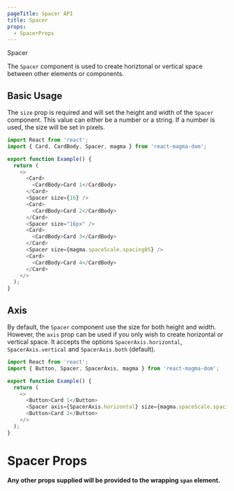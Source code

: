 ```yaml
---
pageTitle: Spacer API
title: Spacer
props:
  - SpacerProps
---
```


<DocsHeading type="api">Spacer</DocsHeading>

The `Spacer` component is used to create horiztonal or vertical space between other elements or components.

## Basic Usage

The `size` prop is required and will set the height and width of the `Spacer` component. This value can either be a number or a string. If a number is used, the size will be set in pixels.

```typescript
import React from 'react';
import { Card, CardBody, Spacer, magma } from 'react-magma-dom';

export function Example() {
  return (
    <>
      <Card>
        <CardBody>Card 1</CardBody>
      </Card>
      <Spacer size={16} />
      <Card>
        <CardBody>Card 2</CardBody>
      </Card>
      <Spacer size="16px" />
      <Card>
        <CardBody>Card 3</CardBody>
      </Card>
      <Spacer size={magma.spaceScale.spacing05} />
      <Card>
        <CardBody>Card 4</CardBody>
      </Card>
    </>
  );
}
```

## Axis

By default, the `Spacer` component use the size for both height and width. However, the `axis` prop can be used if you only wish to create horizontal or vertical space. It accepts the options `SpacerAxis.horizontal`, `SpacerAxis.vertical` and `SpacerAxis.both` (default).

```typescript
import React from 'react';
import { Button, Spacer, SpacerAxis, magma } from 'react-magma-dom';

export function Example() {
  return (
    <>
      <Button>Card 1</Button>
      <Spacer axis={SpacerAxis.horizontal} size={magma.spaceScale.spacing05} />
      <Button>Card 2</Button>
    </>
  );
}
```

# Spacer Props

**Any other props supplied will be provided to the wrapping `span` element.**

<SpacerProps />
